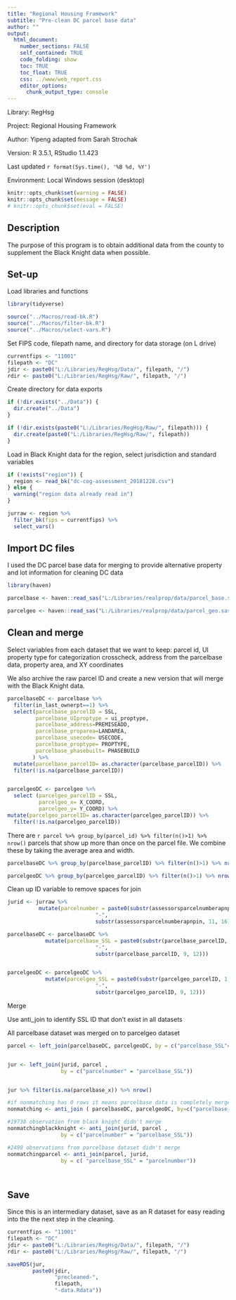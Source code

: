 ```yaml
---
title: "Regional Housing Framework"
subtitle: "Pre-clean DC parcel base data"
author: ""
output:
  html_document:
    number_sections: FALSE
    self_contained: TRUE
    code_folding: show
    toc: TRUE
    toc_float: TRUE
    css: ../www/web_report.css
    editor_options:
      chunk_output_type: console
---
```


<link rel="stylesheet" href="//fonts.googleapis.com/css?family=Lato" />

Library: RegHsg

Project: Regional Housing Framework

Author: Yipeng adapted from Sarah Strochak

Version: R 3.5.1, RStudio 1.1.423

Last updated `r format(Sys.time(), '%B %d, %Y')`

Environment: Local Windows session (desktop)


```r
knitr::opts_chunk$set(warning = FALSE)
knitr::opts_chunk$set(message = FALSE)
# knitr::opts_chunk$set(eval = FALSE)
```

## Description

The purpose of this program is to obtain additional data from the county to supplement the Black Knight data when possible.

## Set-up
Load libraries and functions
```r
library(tidyverse)

source("../Macros/read-bk.R")
source("../Macros/filter-bk.R")
source("../Macros/select-vars.R")

```


Set FIPS code, filepath name, and directory for data storage (on L drive)

```r
currentfips <- "11001"
filepath <- "DC"
jdir <- paste0("L:/Libraries/RegHsg/Data/", filepath, "/")
rdir <- paste0("L:/Libraries/RegHsg/Raw/", filepath, "/")

```


Create directory for data exports
```r
if (!dir.exists("../Data")) {
  dir.create("../Data")
}

if (!dir.exists(paste0("L:/Libraries/RegHsg/Raw/", filepath))) {
  dir.create(paste0("L:/Libraries/RegHsg/Raw/", filepath))
}


```

Load in Black Knight data for the region, select jurisdiction and standard variables
```r
if (!exists("region")) {
  region <- read_bk("dc-cog-assessment_20181228.csv")
} else {
  warning("region data already read in")
}

jurraw <- region %>% 
  filter_bk(fips = currentfips) %>% 
  select_vars()

```
## Import DC files

I used the DC parcel base data for merging to provide alternative property and lot information for cleaning DC data

```r

library(haven)

parcelbase <- haven::read_sas("L:/Libraries/realprop/data/parcel_base.sas7bdat")

parcelgeo <- haven::read_sas("L:/Libraries/realprop/data/parcel_geo.sas7bdat")

```

## Clean and merge

Select variables from each dataset that we want to keep: parcel id, UI property type for categorization crosscheck, address from the parcelbase data, property area, and XY coordinates

We also archive the raw parcel ID and create a new version that will merge with the Black Knight data.

```r
parcelbaseDC <- parcelbase %>% 
  filter(in_last_ownerpt==1) %>% 
  select(parcelbase_parcelID = SSL,
         parcelbase_UIproptype = ui_proptype,
         parcelbase_address=PREMISEADD,
         parcelbase_proparea=LANDAREA,
         parcelbase_usecode= USECODE,
         parcelbase_proptype= PROPTYPE,
         parcelbase_phasebuilt= PHASEBUILD
        ) %>% 
  mutate(parcelbase_parcelID= as.character(parcelbase_parcelID)) %>% 
  filter(!is.na(parcelbase_parcelID))


parcelgeoDC <- parcelgeo %>% 
  select (parcelgeo_parcelID = SSL,
          parcelgeo_x= X_COORD,
          parcelgeo_y= Y_COORD) %>%
mutate(parcelgeo_parcelID= as.character(parcelgeo_parcelID)) %>% 
  filter(!is.na(parcelgeo_parcelID))


```


There are `r parcel %>% group_by(parcel_id) %>% filter(n()>1) %>% nrow()` parcels that show up more than once on the parcel file. We combine these by taking the average area and width. 

```r

parcelbaseDC %>% group_by(parcelbase_parcelID) %>% filter(n()>1) %>% nrow()

parcelgeoDC %>% group_by(parcelgeo_parcelID) %>% filter(n()>1) %>% nrow()


```
Clean up ID variable to remove spaces for join
```r

jurid <- jurraw %>% 
          mutate(parcelnumber = paste0(substr(assessorsparcelnumberapnpin, 1, 4),
                            "-",
                            substr(assessorsparcelnumberapnpin, 11, 16)))

parcelbaseDC <- parcelbaseDC %>%
            mutate(parcelbase_SSL = paste0(substr(parcelbase_parcelID, 1, 4),
                            "-",
                            substr(parcelbase_parcelID, 9, 12)))


parcelgeoDC <- parcelgeoDC %>%
            mutate(parcelgeo_SSL = paste0(substr(parcelgeo_parcelID, 1, 4),
                            "-",
                            substr(parcelgeo_parcelID, 9, 12)))


```


Merge

Use anti_join to identify SSL ID that don't exist in all datasets

All parcelbase dataset was merged on to parcelgeo dataset 



```r

parcel <- left_join(parcelbaseDC, parcelgeoDC, by = c("parcelbase_SSL"="parcelgeo_SSL"))


jur <- left_join(jurid, parcel ,
                 by = c("parcelnumber" = "parcelbase_SSL"))


jur %>% filter(is.na(parcelbase_x)) %>% nrow()

#if nonmatching has 0 rows it means parcelbase data is completely merged with parcel geo dataset
nonmatching <- anti_join ( parcelbaseDC, parcelgeoDC, by=c("parcelbase_SSL"="parcelgeo_SSL"))

#19738 observation from black knight didn't merge
nonmatchingblackknight <- anti_join(jurid, parcel ,
                 by = c("parcelnumber" = "parcelbase_SSL"))

#2498 observations from parcelbase dataset didn't merge
nonmatchingparcel <- anti_join(parcel, jurid, 
                 by = c( "parcelbase_SSL" = "parcelnumber"))




```




## Save

Since this is an intermediary dataset, save as an R dataset for easy reading into the the next step in the cleaning.

```r
currentfips <- "11001"
filepath <- "DC"
jdir <- paste0("L:/Libraries/RegHsg/Data/", filepath, "/")
rdir <- paste0("L:/Libraries/RegHsg/Raw/", filepath, "/")

saveRDS(jur,
        paste0(jdir, 
               "precleaned-",
               filepath,
               "-data.Rdata"))

```
